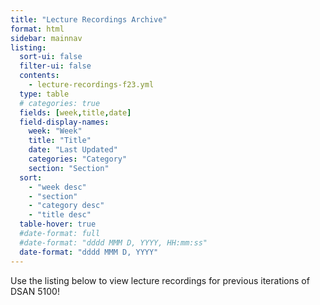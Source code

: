 ```yaml
---
title: "Lecture Recordings Archive"
format: html
sidebar: mainnav
listing:
  sort-ui: false
  filter-ui: false
  contents:
    - lecture-recordings-f23.yml
  type: table
  # categories: true
  fields: [week,title,date]
  field-display-names:
    week: "Week"
    title: "Title"
    date: "Last Updated"
    categories: "Category"
    section: "Section"
  sort:
    - "week desc"
    - "section"
    - "category desc"
    - "title desc"
  table-hover: true
  #date-format: full
  #date-format: "dddd MMM D, YYYY, HH:mm:ss"
  date-format: "dddd MMM D, YYYY"
---
```


Use the listing below to view lecture recordings for previous iterations of DSAN 5100!

